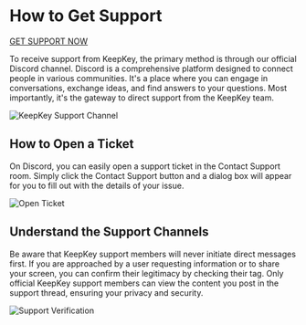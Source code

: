 
# How to Get Support

[GET SUPPORT NOW](https://discord.com/invite/FDQEbB79N2)

To receive support from KeepKey, the primary method is through our official Discord channel. Discord is a comprehensive platform designed to connect people in various communities. It's a place where you can engage in conversations, exchange ideas, and find answers to your questions. Most importantly, it's the gateway to direct support from the KeepKey team.

<div style={{ display: 'flex', justifyContent: 'center', marginBottom: '2rem' }}>
  <Image
    src="https://www.keepkey.com/_next/image?url=%2F_next%2Fstatic%2Fmedia%2Fsupport-channel.7bfdbbcf.png&w=3840&q=75"
    alt="KeepKey Support Channel"
    width={600}
    height={338}
    layout="intrinsic"
  />
</div>

## How to Open a Ticket

On Discord, you can easily open a support ticket in the Contact Support room. Simply click the Contact Support button and a dialog box will appear for you to fill out with the details of your issue.

<div style={{ display: 'flex', justifyContent: 'center', marginBottom: '2rem' }}>
  <Image
    src="https://www.keepkey.com/_next/image?url=%2F_next%2Fstatic%2Fmedia%2Fcreate-ticket.25c8440a.png&w=1920&q=100"
    alt="Open Ticket"
    width={600}
    height={338}
    layout="intrinsic"
  />
</div>

## Understand the Support Channels

Be aware that KeepKey support members will never initiate direct messages first. If you are approached by a user requesting information or to share your screen, you can confirm their legitimacy by checking their tag. Only official KeepKey support members can view the content you post in the support thread, ensuring your privacy and security.

<div style={{ display: 'flex', justifyContent: 'center', marginBottom: '2rem' }}>
  <Image
    src="https://www.keepkey.com/_next/image?url=%2F_next%2Fstatic%2Fmedia%2Fhighlander.a9eb791a.png&w=1920&q=75"
    alt="Support Verification"
    width={600}
    height={338}
    layout="intrinsic"
  />
</div>

